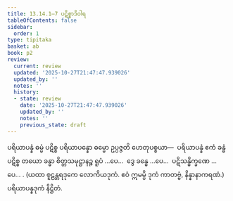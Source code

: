 ```yaml
---
title: 13.14.1–7 ပဋိစ္စာဒိဝါရ
tableOfContents: false
sidebar:
  order: 1
type: tipitaka
basket: ab
book: p2
review:
  current: review
  updated: '2025-10-27T21:47:47.939026'
  updated_by: ''
  notes: ''
  history:
  - state: review
    date: '2025-10-27T21:47:47.939026'
    updated_by: ''
    notes: ''
    previous_state: draft
---
```



<ReviewStatus review={frontmatter.review} showDetails={true} />

<HypothesisAnnotation frontmatter={frontmatter} />

<DynamicBreadcrumb />

<Division number="299" book="p2" e="ch" v="38" p="484">

<Paragraph number="4711" book="p2">
ပရိယာပန္နံ ဓမ္မံ ပဋိစ္စ ပရိယာပန္နော ဓမ္မော ဥပ္ပဇ္ဇတိ ဟေတုပစ္စယာ—  ပရိယာပန္နံ ဧကံ ခန္ဓံ ပဋိစ္စ တယော ခန္ဓာ စိတ္တသမုဋ္ဌာနဉ္စ ရူပံ …ပေ…  ဒွေ ခန္ဓေ …ပေ…  ပဋိသန္ဓိက္ခဏေ …ပေ… . (ယထာ စူဠန္တရဒုကေ လောကိယဒုကံ. ဧဝံ ဣမမ္ပိ ဒုကံ ကာတဗ္ဗံ, နိန္နာနာကရဏံ.)

</Paragraph>
</Division>

<Paragraph number="4712" type="center" book="p2">
ပရိယာပန္နဒုကံ နိဋ္ဌိတံ.
</Paragraph>
